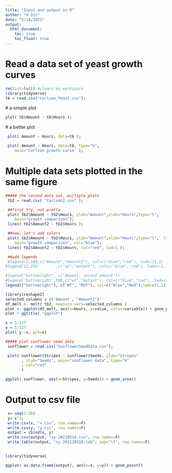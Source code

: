 ```yaml
---
title: "Input and output in R"
author: "H Qin"
date: "5/18/2021"
output:
  html_document: 
    toc: true
    toc_float: true 
---
```


# Read a data set of yeast growth curves

```r
rm(list=ls()) #clearn my workspace
library(tidyverse)
tb = read.csv("Carlson_Yeast.csv");
```

 # a simple plot
```r
plot( tb$Amount ~ tb$Hours );
```

 # a better plot

```r
 plot( Amount ~ Hours, data=tb );
```


```r
 plot( Amount ~ Hours, data=tb, type="b",
    main="Carlson growth curve" );
```

# Multiple data sets plotted in the same figure 

```r
##### the second data set, multiple plots
 tb2 = read.csv( "Carlson2.csv" );

 ##first try, not pretty
 plot( tb2$Amount ~ tb2$Hours, ylab="Amount",xlab="Hours",type="l", 
    main="growth comparison");
 lines( tb2$Amount2 ~ tb2$Hours );

```

```r
 ##now, let's add colors
 plot( tb2$Amount ~ tb2$Hours, ylab="Amount",xlab="Hours",type="l",  lty=2, ylim=c(-100, 1000),
    main="growth comparison", col="blue");
 lines( tb2$Amount2 ~ tb2$Hours, col="red", lwd=1 );

 ##add legends
 #legend(2,500,c("Amount","Amount2"), col=c("blue","red"), lwd=c(1,1) )
#legend(12,250        ,c("wt","mutant"), col=c("blue","red"), lwd=c(1,1), lty=c(2,1) )

#legend("bottomright", c("Amount, second amount"))
#legend('bottomright',500,c("wt","mutant"), col=c("blue","red"), lwd=c(1,1))
legend(("bottomright"), c("WT", "MUT"), col=c("Blue","Red"),lwd=c(1,1), lty=c(2,1))

```

```r
library(reshape2)
selected_columns = c('Amount', "Amount2")
df_melt <- melt( tb2, measure.vars=selected_columns )
plot <- ggplot(df_melt, aes(x=Hours, y=value, color=variable)) + geom_point()
plot + ggtitle( "ggplot")
```

```r
x = 1:127
y = 1:127
plot( y ~x, pch=x)
```

```r
##### plot sunflower seed data
 sunflower = read.csv("SunflowerSeedData.csv");

 plot( sunflower$Stripes ~ sunflower$Seeds, ylab="Stripes"
       , xlab="Seeds", main="sunflower data", type="b"
       , col="red"
       )
```

```r
ggplot( sunflower, aes(x=Stripes, y=Seeds)) + geom_area()
```

# Output to csv file 

```r
 x= seq(1:30)
 y= x^2;
 write.csv(x, "x.csv", row.names=F)
 write.csv(y, "y.csv", row.names=F)
 output = cbind(x, y)
 write.csv(output, "xy-20210518.csv", row.names=F)
 write.table(output, "xy-202120518.tab", sep="\t", row.names=F)
 
```

```r
library(tidyverse)

ggplot( as.data.frame(output), aes(x=x, y=y)) + geom_point()
```

